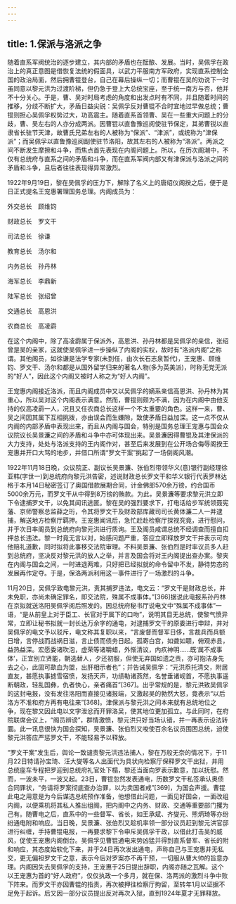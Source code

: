 ```yaml
---
---
---
```

title: 1.保派与洛派之争
---




随着直系军阀统治的逐步建立，其内部的矛盾也在酝酿、发展。当时，吴佩孚在政治上的真正意图是借恢复法统的假面具，以武力平服南方军政府，实现直系控制全国的政治局面，然后拥曹锟登台，自己在幕后操纵一切；而曹锟在吴的劝说下一时虽同意以黎元洪为过渡阶梯，但仍急于登上大总统宝座，至于统一南方与否，他并不十分关心。于是，曹、吴对时局考虑的角度和出发点时有不同，并且随着时间的推移，分歧不断扩大，矛盾日益尖锐：吴佩孚反对曹锟不合时宜地过早做总统；曹锟则担心吴佩孚权势过大，功高震主。随着直系首领曹、吴在一些重大问题上的分歧，曹、吴左右的人亦分成两派。因曹锟以直鲁豫巡阅使驻节保定，其弟曹锐以直隶省长驻节天津，故曹氏兄弟左右的人被称为“保派”、“津派”，或统称为“津保派”；而吴佩孚以直鲁豫巡阅副使驻节洛阳，故其左右的人被称为“洛派”。两派之间不断发生摩擦和斗争，而焦点首先表现在内阁问题上。所以，在历次阁潮中，不仅有总统府与直系之间的矛盾和斗争，而在直系军阀内部又有津保派与洛派之间的矛盾和斗争，且后者往往表现得异常激烈。

1922年9月19日，黎在吴佩孚的压力下，解除了名义上的唐绍仪阁揆之后，便于是日正式提名王宠惠署理国务总理。内阁成员为：

外交总长　顾维钧

财政总长　罗文干

司法总长　徐谦

教育总长　汤尔和

内务总长　孙丹林

海军总长　李鼎新

陆军总长　张绍曾

交通总长　高恩洪

农商总长　高凌霨

在这个内阁中，除了高凌霨属于保派外，高恩洪、孙丹林都是吴佩孚的亲信，张绍曾是吴的亲家，这就使吴佩孚进一步操纵了内阁的实权，故时有“洛派内阁”之称谓。其他阁员，如徐谦是法学专家(未到任，由次长石志泉暂代)，王宠惠、顾维钧、罗文干、汤尔和都是从国外留学归来的著名人物(多为英美派)，时称无党无派的“好人”，因此这个内阁又被时人称之为“好人内阁”。

王宠惠内阁接近洛派，而且内阁成员中又以吴佩孚的嫡系亲信高恩洪、孙丹林为其重心，所以吴对这个内阁表示满意。然而，曹锟则颇为不满，因为在内阁中由他支持的仅高凌霨一人，况且又任农商总长这样一个不太重要的角色。这样一来，曹、吴之间因其属下互相挑拨，亦由误会而生嫌隙，致使矛盾日益加深。这一点不仅从内阁的内部矛盾中表现出来，而且从内阁与国会，特别是国务总理王宠惠与国会众议院议长吴景濂之间的矛盾和斗争中亦可体现出来。吴景濂因得曹锟及其津保派的大力支持，处处与洛派支持的王内阁作对，甚至后来发展到在公开场合侮辱阁揆王宠惠并开口大骂的地步，并借口所谓“罗文干案”挑起了一场倒阁风潮。

1922年11月18日晚，众议院正、副议长吴景濂、张伯烈带领华义(意)银行副经理徐亚韩(字世一)到总统府向黎元洪告密，述说财政总长罗文干和华义银行代表罗林达格于本月14日秘密签订了奥国借款展期合同，计金佛郎570余万镑，约合国币5000余万元，而罗文干从中得到8万镑的贿款。为此，吴景濂等要求黎元洪立即下令逮捕罗文干，以免其闻讯逃匿。黎在吴的强烈要求下，打电话给步军统领聂宪藩、京师警察总监薛之珩，令其将罗文干及财政部库藏司司长黄体濂二人一并逮捕，解送地方检察厅羁押。王宠惠闻讯后，急忙赶赴检察厅探视究竟，进行慰问，并于次日率阁员到总统府向黎元洪进行质询。王及阁员咸谓总统不经调查而擅自扣押总长违法。黎一时竟无言以对，始感问题严重，答应立即释放罗文干并表示可向他赔礼道歉，同时拟将此事移交法院审理。不料吴景濂、张伯烈是时率议员多人赶到总统府，坚决反对黎元洪的放人之举，并言及国会将对王内阁提出查办案。黎夹在内阁与国会之间，一时进退两难，只好把已经拟就的命令留中不发，静待势态的发展再作定夺。于是，保洛两派利用这一事件进行了一场激烈的斗争。

11月20日，吴佩孚致电黎元洪，责其捕罗违法，电文云：“罗文干是财政总长，并未免职，亦尚未确定罪名，即交法院，殊属不成事体。”[366]据说此电报系孙丹林在京拟就送洛阳吴佩孚阅后照发的。因总统府秘书厅说电文中“殊属不成事体”一语，“是从前皇上对于臣工、长官对于属下的口吻”，说明其目无总统，使黎气愤异常，立即让秘书拟就一封长达万余字的通电，对逮捕罗文干的原委进行申辩，并对吴佩孚的电文予以驳斥，电文称其复职以来，“言废督而督军日侈，言裁兵而兵额日增，言停战而战祸日滋，言止债而债务日起。孤寄白宫，如聋如聩，俯观赤县，益热益深。宏愿委诸吹泡，虚荣等诸嚼蜡，外惭清议，内疚神明……既‘属不成事体’，正宜别立贤能，朝选替人，夕还初服，但使无弃国如遗之责，亦可抱洁身先去之心，此固可歃血为盟，出肝相示者也”；并告诫吴佩孚：“元洪忝托清交，附居直友，甚愿执事摅雪宿愤，发扬天声，功绩勒诸燕然，名誉垂诸岘首，不愿执事遥断朝政，轻乱国彝，仇者快心，亲者痛首”[367]。出乎常规的是，黎元洪致吴佩孚的这封电报，没有发往洛阳而直接见诸报端，又激起吴的勃然大怒，竟表示“以后洛方不准和府方再有电往来”[368]。津保派与黎元洪之间本来就有总统地位之争，现在黎又因此电以文字泄忿而开罪洛吴，使其地位更加孤立。与此同时，在府院联席会议上，“阁员辨谤”，群情激愤，黎元洪只好当场认错，并一再表示设法转圜。此一讯息很快为国会探知，吴景濂、张伯烈又唆使百余名议员围困总统，迫使黎元洪答应严惩罗文干，不能轻易予以释放。

“罗文干案”发生后，舆论一致谴责黎元洪违法捕人，黎在万般无奈的情况下，于11月22日特请孙宝琦、汪大燮等名人出面代为具状向检察厅保释罗文干出狱，并用总统座车专程把罗迎到总统府礼官处下榻，黎还当面向罗表示歉意，加以抚慰。然而，一波未平，一波又起。23日，曹锟忽然发表通电，历数罗文干私签承认奥债合同罪状，“务请将罗案彻底查办治罪，以为卖国者戒”[369]，为国会声援。曹锟此电之用意是为今后谋选总统预作准备，他想借此问题，一面见好国会，一面改组内阁，以便乘机将其私人推出组阁，把内阁中之内务、财政、交通等重要部门攫为己有。随曹电之后，直系中的一些督军、省长，如王承斌、齐燮元、熊炳琦等亦纷纷通电附和响应。当日晚，吴景濂、张伯烈又趁机率领一部分议员赶到黎元洪官邸进行纠缠，手持曹锟电报，一再要求黎下令申斥吴佩孚干政，以借此打击吴的威风，促使王宠惠内阁倒台。吴佩孚见曹锟通电来势凶猛并得到直系督军、省长的附和响应，其态度始软化下来，并于24日再次发出通电，声称自己与王宠惠并无私交，更无偏袒罗文干之意，表示今后对罗案亦不再干预，一切服从曹大帅的旨意办理。内阁因失去吴佩孚的支持，王宠惠于25日提出辞职，内阁亦随之瓦解。这个以王宠惠为首的“好人政府”，仅仅执政一个多月，就在保、洛两派的激烈斗争中败下阵来。而罗文干亦因曹锟的指责，再次被押往检察厅拘留，至转年1月以证据不足免于起诉。后又因一部分议员提出反对再次入狱，直到1924年夏才无罪释放。